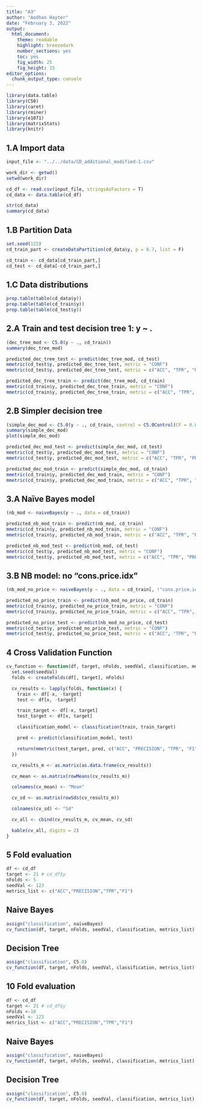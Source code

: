 ```yaml
---
title: "A3"
author: "Aodhan Hayter"
date: "February 3, 2022"
output:
  html_document:
    theme: readable
    highlight: breezedark
    number_sections: yes
    toc: yes
    fig_width: 25
    fig_height: 15
editor_options:
  chunk_output_type: console
---
```


```r
library(data.table)
library(C50)
library(caret)
library(rminer)
library(e1071)
library(matrixStats)
library(knitr)
```

## 1.A Import data
```r
input_file <- "../../data/CD_additional_modified-1.csv"

work_dir <- getwd()
setwd(work_dir)

cd_df <- read.csv(input_file, stringsAsFactors = T)
cd_data <- data.table(cd_df)

str(cd_data)
summary(cd_data)
```

## 1.B Partition Data
```r
set.seed(123)
cd_train_part <- createDataPartition(cd_data$y, p = 0.7, list = F)

cd_train <- cd_data[cd_train_part,]
cd_test <- cd_data[-cd_train_part,]
```

## 1.C Data distributions
```r
prop.table(table(cd_data$y))
prop.table(table(cd_train$y))
prop.table(table(cd_test$y))
```

## 2.A Train and test decision tree 1: y ~ .
```r
(dec_tree_mod <- C5.0(y ~ ., cd_train))
summary(dec_tree_mod)

predicted_dec_tree_test <- predict(dec_tree_mod, cd_test)
mmetric(cd_test$y, predicted_dec_tree_test, metric = "CONF")
mmetric(cd_test$y, predicted_dec_tree_test, metric = c("ACC", "TPR", "PRECISION", "F1"))

predicted_dec_tree_train <- predict(dec_tree_mod, cd_train)
mmetric(cd_train$y, predicted_dec_tree_train, metric = "CONF")
mmetric(cd_train$y, predicted_dec_tree_train, metric = c("ACC", "TPR", "PRECISION", "F1"))
```

## 2.B Simpler decision tree
```r
(simple_dec_mod <- C5.0(y ~ ., cd_train, control = C5.0Control(CF = 0.0005)))
summary(simple_dec_mod)
plot(simple_dec_mod)

predicted_dec_mod_test <- predict(simple_dec_mod, cd_test)
mmetric(cd_test$y, predicted_dec_mod_test, metric = "CONF")
mmetric(cd_test$y, predicted_dec_mod_test, metric = c("ACC", "TPR", "PRECISION", "F1"))

predicted_dec_mod_train <- predict(simple_dec_mod, cd_train)
mmetric(cd_train$y, predicted_dec_mod_train, metric = "CONF")
mmetric(cd_train$y, predicted_dec_mod_train, metric = c("ACC", "TPR", "PRECISION", "F1"))
```

## 3.A Naïve Bayes model
```r
(nb_mod <- naiveBayes(y ~ ., data = cd_train))

predicted_nb_mod_train <- predict(nb_mod, cd_train)
mmetric(cd_train$y, predicted_nb_mod_train, metric = "CONF")
mmetric(cd_train$y, predicted_nb_mod_train, metric = c("ACC", "TPR", "PRECISION", "F1"))

predicted_nb_mod_test <- predict(nb_mod, cd_test)
mmetric(cd_test$y, predicted_nb_mod_test, metric = "CONF")
mmetric(cd_test$y, predicted_nb_mod_test, metric = c("ACC", "TPR", "PRECISION", "F1"))
```

## 3.B NB model: no "cons.price.idx"
```r
(nb_mod_no_price <- naiveBayes(y ~ ., data = cd_train[, !"cons.price.idx"]))

predicted_no_price_train <- predict(nb_mod_no_price, cd_train)
mmetric(cd_train$y, predicted_no_price_train, metric = "CONF")
mmetric(cd_train$y, predicted_no_price_train, metric = c("ACC", "TPR", "PRECISION", "F1"))

predicted_no_price_test <- predict(nb_mod_no_price, cd_test)
mmetric(cd_test$y, predicted_no_price_test, metric = "CONF")
mmetric(cd_test$y, predicted_no_price_test, metric = c("ACC", "TPR", "PRECISION", "F1"))
```

## 4 Cross Validation Function
```r
cv_function <- function(df, target, nFolds, seedVal, classification, metrics_list) {
  set.seed(seedVal)
  folds <- createFolds(df[, target], nFolds)

  cv_results <- lapply(folds, function(x) {
    train <- df[-x, -target]
    test <- df[x, -target]

    train_target <- df[-x, target]
    test_target <- df[x, target]

    classification_model <- classification(train, train_target)

    pred <- predict(classification_model, test)

    return(mmetric(test_target, pred, c("ACC", "PRECISION", "TPR", "F1")))
  })

  cv_results_m <- as.matrix(as.data.frame(cv_results))

  cv_mean <- as.matrix(rowMeans(cv_results_m))

  colnames(cv_mean) <- "Mean"

  cv_sd <- as.matrix(rowSds(cv_results_m))

  colnames(cv_sd) <- "Sd"

  cv_all <- cbind(cv_results_m, cv_mean, cv_sd)

  kable(cv_all, digits = 2)
}
```

## 5 Fold evaluation
```r
df <- cd_df
target <- 21 # cd_df$y
nFolds <- 5
seedVal <- 123
metrics_list <- c("ACC","PRECISION","TPR","F1")
```

## Naive Bayes
```r
assign("classification", naiveBayes)
cv_function(df, target, nFolds, seedVal, classification, metrics_list)
```

## Decision Tree
```r
assign("classification", C5.0)
cv_function(df, target, nFolds, seedVal, classification, metrics_list)

```

## 10 Fold evaluation
```r
df <- cd_df
target <- 21 # cd_df$y
nFolds <-10 
seedVal <- 123
metrics_list <- c("ACC","PRECISION","TPR","F1")

```

## Naive Bayes
```r
assign("classification", naiveBayes)
cv_function(df, target, nFolds, seedVal, classification, metrics_list)

```

## Decision Tree
```r
assign("classification", C5.0)
cv_function(df, target, nFolds, seedVal, classification, metrics_list)
```
